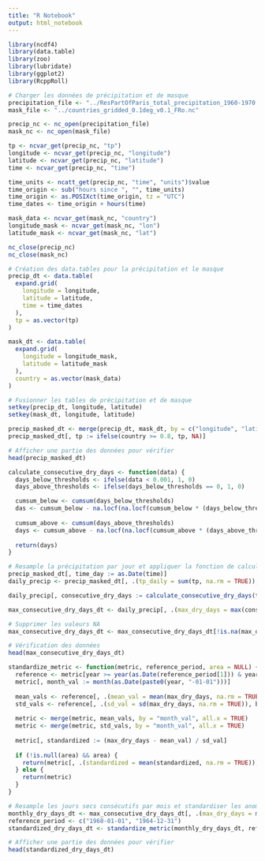 ```yaml
---
title: "R Notebook"
output: html_notebook
---
```



```r
library(ncdf4)
library(data.table)
library(zoo)
library(lubridate)
library(ggplot2)
library(RcppRoll)

# Charger les données de précipitation et de masque
precipitation_file <- "../ResPartOfParis_total_precipitation_1960-1970.nc"
mask_file <- "../countries_gridded_0.1deg_v0.1_FRo.nc"

precip_nc <- nc_open(precipitation_file)
mask_nc <- nc_open(mask_file)

tp <- ncvar_get(precip_nc, "tp")
longitude <- ncvar_get(precip_nc, "longitude")
latitude <- ncvar_get(precip_nc, "latitude")
time <- ncvar_get(precip_nc, "time")

time_units <- ncatt_get(precip_nc, "time", "units")$value
time_origin <- sub("hours since ", "", time_units)
time_origin <- as.POSIXct(time_origin, tz = "UTC")
time_dates <- time_origin + hours(time)

mask_data <- ncvar_get(mask_nc, "country")
longitude_mask <- ncvar_get(mask_nc, "lon")
latitude_mask <- ncvar_get(mask_nc, "lat")

nc_close(precip_nc)
nc_close(mask_nc)

# Création des data.tables pour la précipitation et le masque
precip_dt <- data.table(
  expand.grid(
    longitude = longitude,
    latitude = latitude,
    time = time_dates
  ),
  tp = as.vector(tp)
)

mask_dt <- data.table(
  expand.grid(
    longitude = longitude_mask,
    latitude = latitude_mask
  ),
  country = as.vector(mask_data)
)

# Fusionner les tables de précipitation et de masque
setkey(precip_dt, longitude, latitude)
setkey(mask_dt, longitude, latitude)

precip_masked_dt <- merge(precip_dt, mask_dt, by = c("longitude", "latitude"), all.x = TRUE)
precip_masked_dt[, tp := ifelse(country >= 0.8, tp, NA)]

# Afficher une partie des données pour vérifier
head(precip_masked_dt)


```


```r

calculate_consecutive_dry_days <- function(data) {
  days_below_thresholds <- ifelse(data < 0.001, 1, 0)
  days_above_thresholds <- ifelse(days_below_thresholds == 0, 1, 0)

  cumsum_below <- cumsum(days_below_thresholds)
  das <- cumsum_below - na.locf(na.locf(cumsum_below * (days_below_thresholds == 0), fromLast = TRUE), na.rm = FALSE)
  
  cumsum_above <- cumsum(days_above_thresholds)
  days <- cumsum_above - na.locf(na.locf(cumsum_above * (days_above_thresholds == 0), fromLast = TRUE), na.rm = FALSE)
  
  return(days)
}

# Resample la précipitation par jour et appliquer la fonction de calcul des jours secs consécutifs
precip_masked_dt[, time_day := as.Date(time)]
daily_precip <- precip_masked_dt[, .(tp_daily = sum(tp, na.rm = TRUE)), by = .(longitude, latitude, time_day)]

daily_precip[, consecutive_dry_days := calculate_consecutive_dry_days(tp_daily), by = .(longitude, latitude)]

max_consecutive_dry_days_dt <- daily_precip[, .(max_dry_days = max(consecutive_dry_days, na.rm = TRUE)), by = .(longitude, latitude, year = year(time_day))]

# Supprimer les valeurs NA
max_consecutive_dry_days_dt <- max_consecutive_dry_days_dt[!is.na(max_dry_days)]

# Vérification des données
head(max_consecutive_dry_days_dt)


```


```r

standardize_metric <- function(metric, reference_period, area = NULL) {
  reference <- metric[year >= year(as.Date(reference_period[1])) & year <= year(as.Date(reference_period[2]))]
  metric[, month_val := month(as.Date(paste0(year, "-01-01")))]
  
  mean_vals <- reference[, .(mean_val = mean(max_dry_days, na.rm = TRUE)), by = month_val]
  std_vals <- reference[, .(sd_val = sd(max_dry_days, na.rm = TRUE)), by = month_val]
  
  metric <- merge(metric, mean_vals, by = "month_val", all.x = TRUE)
  metric <- merge(metric, std_vals, by = "month_val", all.x = TRUE)
  
  metric[, standardized := (max_dry_days - mean_val) / sd_val]
  
  if (!is.null(area) && area) {
    return(metric[, .(standardized = mean(standardized, na.rm = TRUE)), by = year])
  } else {
    return(metric)
  }
}

# Resample les jours secs consécutifs par mois et standardiser les anomalies
monthly_dry_days_dt <- max_consecutive_dry_days_dt[, .(max_dry_days = max(max_dry_days, na.rm = TRUE)), by = .(longitude, latitude, year, month = month(as.Date(paste0(year, "-01-01"))))]
reference_period <- c("1960-01-01", "1964-12-31")
standardized_dry_days_dt <- standardize_metric(monthly_dry_days_dt, reference_period)

# Afficher une partie des données pour vérifier
head(standardized_dry_days_dt)


```












